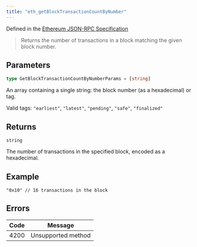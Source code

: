 ```yaml
---
title: "eth_getBlockTransactionCountByNumber"
---
```



Defined in the [Ethereum JSON-RPC Specification](https://ethereum.org/en/developers/docs/apis/json-rpc/)

> Returns the number of transactions in a block matching the given block number.

## Parameters

```ts
type GetBlockTransactionCountByNumberParams = [string]
```

An array containing a single string: the block number (as a hexadecimal) or tag.

Valid tags: `"earliest"`, `"latest"`, `"pending"`, `"safe"`, `"finalized"`

## Returns

`string`

The number of transactions in the specified block, encoded as a hexadecimal.

## Example

```
"0x10" // 16 transactions in the block
```

## Errors

| Code | Message            |
| ---- | ------------------ |
| 4200 | Unsupported method |
